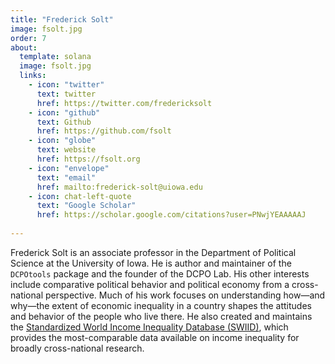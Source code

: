 ```yaml
---
title: "Frederick Solt"
image: fsolt.jpg
order: 7
about:
  template: solana
  image: fsolt.jpg
  links:
    - icon: "twitter"
      text: twitter
      href: https://twitter.com/fredericksolt
    - icon: "github"
      text: Github
      href: https://github.com/fsolt
    - icon: "globe"
      text: website
      href: https://fsolt.org
    - icon: "envelope"
      text: "email"
      href: mailto:frederick-solt@uiowa.edu
    - icon: chat-left-quote
      text: "Google Scholar"
      href: https://scholar.google.com/citations?user=PNwjYEAAAAAJ
    
---
```


Frederick Solt is an associate professor in the Department of Political Science at the University of Iowa. He is author and maintainer of the `DCPOtools` package and the founder of the DCPO Lab.  His other interests include comparative political behavior and political economy from a cross-national perspective. Much of his work focuses on understanding how---and why---the extent of economic inequality in a country shapes the attitudes and behavior of the people who live there. He also created and maintains the [Standardized World Income Inequality Database (SWIID)](https://fsolt.org/swiid/), which provides the most-comparable data available on income inequality for broadly cross-national research.
